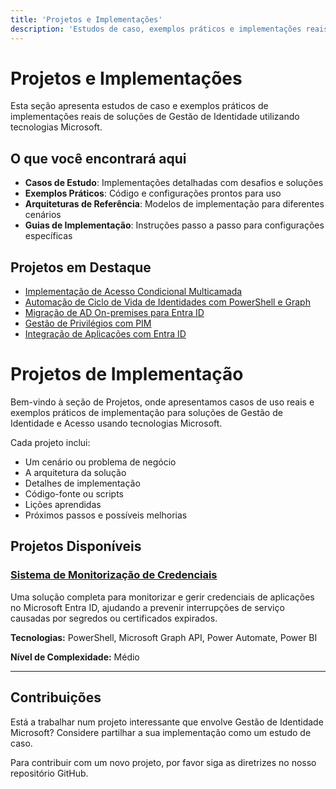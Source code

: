 ```yaml
---
title: 'Projetos e Implementações'
description: 'Estudos de caso, exemplos práticos e implementações reais de soluções de Gestão de Identidade'
---
```


# Projetos e Implementações

Esta seção apresenta estudos de caso e exemplos práticos de implementações reais de soluções de Gestão de Identidade utilizando tecnologias Microsoft.

## O que você encontrará aqui

- **Casos de Estudo**: Implementações detalhadas com desafios e soluções
- **Exemplos Práticos**: Código e configurações prontos para uso
- **Arquiteturas de Referência**: Modelos de implementação para diferentes cenários
- **Guias de Implementação**: Instruções passo a passo para configurações específicas

## Projetos em Destaque

- [Implementação de Acesso Condicional Multicamada](/projects/conditional-access-implementation)
- [Automação de Ciclo de Vida de Identidades com PowerShell e Graph](/projects/identity-lifecycle-automation)
- [Migração de AD On-premises para Entra ID](/projects/ad-to-entra-migration)
- [Gestão de Privilégios com PIM](/projects/pim-implementation)
- [Integração de Aplicações com Entra ID](/projects/app-integration)

# Projetos de Implementação

Bem-vindo à seção de Projetos, onde apresentamos casos de uso reais e exemplos práticos de implementação para soluções de Gestão de Identidade e Acesso usando tecnologias Microsoft.

Cada projeto inclui:

- Um cenário ou problema de negócio
- A arquitetura da solução
- Detalhes de implementação
- Código-fonte ou scripts
- Lições aprendidas
- Próximos passos e possíveis melhorias

## Projetos Disponíveis

### [Sistema de Monitorização de Credenciais](./app-credential-monitoring)

Uma solução completa para monitorizar e gerir credenciais de aplicações no Microsoft Entra ID, ajudando a prevenir interrupções de serviço causadas por segredos ou certificados expirados.

**Tecnologias:** PowerShell, Microsoft Graph API, Power Automate, Power BI

**Nível de Complexidade:** Médio

---

## Contribuições

Está a trabalhar num projeto interessante que envolve Gestão de Identidade Microsoft? Considere partilhar a sua implementação como um estudo de caso.

Para contribuir com um novo projeto, por favor siga as diretrizes no nosso repositório GitHub. 